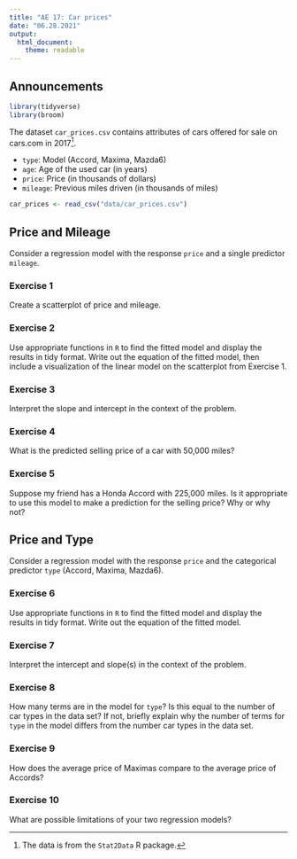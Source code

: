 ```yaml
---
title: "AE 17: Car prices"
date: "06.28.2021"
output: 
  html_document:
    theme: readable
---
```

## Announcements 


```r
library(tidyverse)
library(broom)
```

The dataset `car_prices.csv` contains attributes of cars offered for sale on 
cars.com in 2017^[The data is from the `Stat2Data` R package.]. 

- `type`: Model (Accord, Maxima, Mazda6)
- `age`: Age of the used car (in years)
- `price`: Price (in thousands of dollars)
- `mileage`: Previous miles driven (in thousands of miles)

```r
car_prices <- read_csv("data/car_prices.csv")
```

## Price and Mileage

Consider a regression model with the response `price` and a single predictor `mileage`. 

### Exercise 1

Create a scatterplot of price and mileage.

### Exercise 2 

Use appropriate functions in `R` to find the fitted model and display the results in tidy format. Write out the equation of the fitted model, then include a visualization of the linear model on the scatterplot from Exercise 1. 

### Exercise 3

Interpret the slope and intercept in the context of the problem.

### Exercise 4

What is the predicted selling price of a car with 50,000 miles?

### Exercise 5

Suppose my friend has a Honda Accord with 225,000 miles. Is it appropriate to use this model to make a prediction for the selling price? Why or why not?

## Price and Type

Consider a regression model with the response `price` and the categorical predictor `type` (Accord, Maxima, Mazda6).


### Exercise 6

Use appropriate functions in `R` to find the fitted model and display the results in tidy format. Write out the equation of the fitted model.

### Exercise 7

Interpret the intercept and slope(s) in the context of the problem.

### Exercise 8

How many terms are in the model for `type`? Is this equal to the number of car types in the data set? If not, briefly explain why the number of terms for `type` in the model differs from the number car types in the data set.

### Exercise 9

How does the average price of Maximas compare to the average price of Accords? 

### Exercise 10

What are possible limitations of your two regression models?